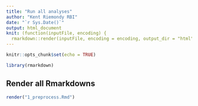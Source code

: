 ```yaml
---
title: "Run all analyses"
author: "Kent Riemondy RBI"
date: "`r Sys.Date()`"
output: html_document
knit: (function(inputFile, encoding) {
  rmarkdown::render(inputFile, encoding = encoding, output_dir = "html") })
---
```


```r
knitr::opts_chunk$set(echo = TRUE)
```

```r
library(rmarkdown)
```

## Render all Rmarkdowns

```r
render("1_preprocess.Rmd")
```
